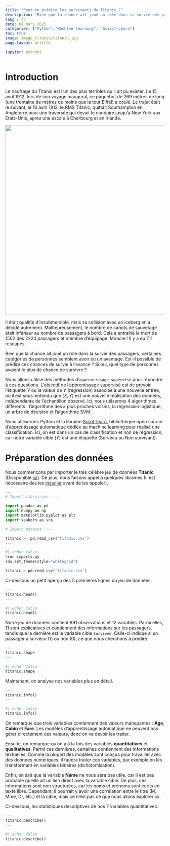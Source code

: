 ```yaml
---
title: "Peut-on prédire les survivants du Titanic ?"
description: "Bien que la chance ait joué un rôle dans la survie des passagers, certaines catégories de personnes semblent avoir eu un avantage. Est-il possible de prédire ces chances de survie à l'avance ?"
lang : fr
date: 01 mars 2025
categories: ["Python","Machine learning", "Scikit-Learn"]
toc: true
image: image_titanic/titanic.jpg
page-layout: article

jupyter: python3
---
```


# Introduction

Le naufrage du Titanic est l'un des plus terribles qu'il ait pu exister. Le 15 avril 1912, lors de son voyage inaugural, ce paquebot de 269 mètres de long (une trentaine de mètres de moins que la tour Eiffel) a coulé. Le trajet était le suivant, le 10 avril 1912, le RMS Titanic, quittait Southampton en Angleterre pour une traversée qui devait le conduire jusqu'à New York aux Etats-Unis, après une escale à Cherbourg et en Irlande.

![](image_titanic/trajet_titanic.png){fig-alt="Trajet du titanic" fig-align="center" width="600"}

Il était qualifié d'insubmersible, mais sa collision avec un iceberg en a décidé autrement. Malheureusement, le nombre de canots de sauvetage était inférieur au nombre de passagers à bord. Cela a entraîné la mort de 1502 des 2224 passagers et membre d'équipage. Miracle ! Il y a eu 711 rescapés.

Bien que la chance ait joué un rôle dans la survie des passagers, certaines catégories de personnes semblent avoir eu un avantage. Est-il possible de prédire ces chances de survie à l'avance ? Si oui, quel type de personnes avaient le plus de chance de survivre ?

Nous allons utilisé des méthodes d'`apprentissage supervisé` pour répondre à ces questions. L'objectif de l'apprentissage supervisé est de prévoir l'étiquette $Y$ ou la valeur de $Y$ (régression) associée à une nouvelle entrée, où il est sous-entendu que ($X, Y$) est une nouvelle réalisation des données, indépendante de l’échantillon observé. Ici, nous utilserons 4 algorithmes différents : l'algorithme des $k$ plus proches voisins, la régression logistique, un arbre de décision et l'algorithme SVM.

Nous utiliserons Python et la librairie [Scikit-learn](https://scikit-learn.org/stable/), bibliothèque open source d'apprentissage automatique dédiée au machine learning pour réalisé une classification. Ici, on est dans un cas de classification et non de régression, car notre variable cible ($Y$) est une étiquette (Survécu ou Non survivant).

# Préparation des données

Nous commençons par importer le très célèbre jeu de données **Titanic** (Discponible [ici](https://www.kaggle.com/competitions/titanic)). De plus, nous faisons appel à quelques librairies (Il est nécessaire des les [installer](https://packaging.python.org/en/latest/tutorials/installing-packages/) avant de les appeler).

``` python
---
# Import librairies ----

import pandas as pd
import numpy as np
import matplotlib.pyplot as plt
import seaborn as sns

# Import dataset ----

titanic <- pd.read_csv('titanic.csv')
---
```

```python
#| echo: false
%run imports.py
sns.set_theme(style="whitegrid")

titanic = pd.read_csv('titanic.csv')
```

Ci-dessous un petit aperçu des 5 premières lignes du jeu de données.

``` python
---
titanic.head()
---
```

```python
#| echo: false
titanic.head()
```

Notre jeu de données contient 891 observations et 12 variables. Parmi elles, 11 sont explicatives et contiennent des informations sur les passagers, tandis que la dernière est la variable cible `Survived`. Celle-ci indique si un passager a survécu (1) ou non (0), ce que nous cherchons à prédire.

``` python
---
titanic.shape
---
```

```python
#| echo: false
titanic.shape
```

Maintenant, on analyse nos variables plus en détail.

``` python
---
titanic.info()
---
```

```python
#| echo: false
titanic.info()
```

On remarque que trois variables contiennent des valeurs manquantes : **Age**, **Cabin** et **Fare**. Les modèles d'apprentissage automatique ne peuvent pas gérer directement ces valeurs, donc on va devoir les traiter.

Ensuite, on remarque qu'on a à la fois des variables **quantitatives** et **qualitatives**. Parmi ces dernières, certaines contiennent des informations textuelles. Comme la plupart des modèles sont conçus pour travailler avec des données numériques, il faudra traiter ces variables, par exemple en les transformant en variables binaires (dichotomisation).

Enfin, on sait que la variable **Name** ne nous sera pas utile, car il est peu probable qu'elle ait un lien direct avec la variable cible. De plus, ces informations sont non structurées, car les noms et prénoms sont écrits en texte libre. Cependant, il pourrait y avoir une corrélation entre le titre (M, Mme, Dr, etc.) et la cible, mais ce n'est pas ce que nous allons explorer ici.

Ci-dessous, les statistiques descriptives de nos 7 variables quantitatives.

``` python
---
titanic.describe()
---
```

```python
#| echo: false
titanic.describe()
```


